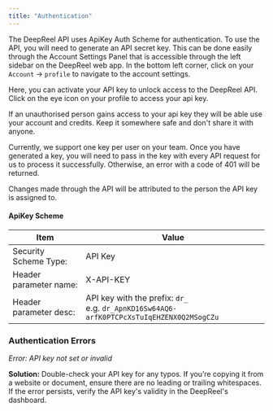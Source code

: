 ```yaml
---
title: "Authentication"
---
```


The DeepReel API uses ApiKey Auth Scheme for authentication. To use the API, you will need to generate an API secret key.
This can be done easily through the Account Settings Panel that is accessible through the left sidebar on the DeepReel web app.
In the bottom left corner, click on your `Account` → `profile` to navigate to the account settings.

Here, you can activate your API key to unlock access to the DeepReel API. Click on the eye icon on your profile to
access your api key.

<Warning>
  If an unauthorised person gains access to your api key they will be able use
  your account and credits. Keep it somewhere safe and don't share it with
  anyone.
</Warning>

Currently, we support one key per user on your team. Once you have generated a key, you will need to pass in the key
with every API request for us to process it successfully. Otherwise, an error with a code of 401 will be returned.

<Note>
  Changes made through the API will be attributed to the person the API key is
  assigned to.
</Note>

#### ApiKey Scheme

| Item                   | Value                                                                                          |
| ---------------------- | ---------------------------------------------------------------------------------------------- |
| Security Scheme Type:  | API Key                                                                                        |
| Header parameter name: | X-API-KEY                                                                                      |
| Header parameter desc: | API key with the prefix: `dr_` <br/> e.g. `dr_ApnKD16Sw64AQ6-arfK0PTCPcXsTuIqEHZENX0Q2MSogCZu` |

### Authentication Errors

_Error: API key not set or invalid_

**Solution:** Double-check your API key for any typos. If you’re copying it from a website or document, ensure there are no leading or trailing whitespaces. If the error persists, verify the API key's validity in the DeepReel's dashboard.
